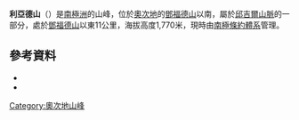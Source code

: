 {{coord|80|58|S|158|51|E|source:GNIS|display=title}}

'''利亞德山'''（{{lang-en|Mount Liard}}）是[[南極洲|南極洲]]的山峰，位於[[奧次地|奧次地]]的[[鄧福德山|鄧福德山]]以南，屬於[[邱吉爾山脈|邱吉爾山脈]]的一部分，處於[[鄧福德山|鄧福德山]]以東11公里，海拔高度1,770米，現時由[[南極條約體系|南極條約體系]]管理。

==參考資料==
*{{cite gnis | type = antarid | id = 18289| name = Mount Liard | accessdate = 2013-06-13}}
*{{usgs-gazetteer|id=18289}}

{{DEFAULTSORT:Mount Liard}}
[[Category:奧次地山峰|Category:奧次地山峰]]


{{OatesLand-geo-stub}}